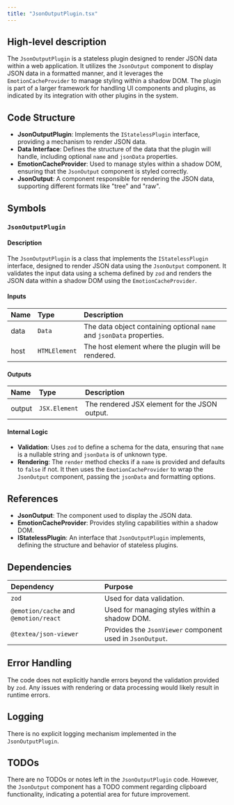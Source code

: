 ```yaml
---
title: "JsonOutputPlugin.tsx"
---
```


## High-level description

The `JsonOutputPlugin` is a stateless plugin designed to render JSON data within a web application. It utilizes the `JsonOutput` component to display JSON data in a formatted manner, and it leverages the `EmotionCacheProvider` to manage styling within a shadow DOM. The plugin is part of a larger framework for handling UI components and plugins, as indicated by its integration with other plugins in the system.

## Code Structure

- **JsonOutputPlugin**: Implements the `IStatelessPlugin` interface, providing a mechanism to render JSON data.
- **Data Interface**: Defines the structure of the data that the plugin will handle, including optional `name` and `jsonData` properties.
- **EmotionCacheProvider**: Used to manage styles within a shadow DOM, ensuring that the `JsonOutput` component is styled correctly.
- **JsonOutput**: A component responsible for rendering the JSON data, supporting different formats like "tree" and "raw".

## Symbols

### `JsonOutputPlugin`
#### Description
The `JsonOutputPlugin` is a class that implements the `IStatelessPlugin` interface, designed to render JSON data using the `JsonOutput` component. It validates the input data using a schema defined by `zod` and renders the JSON data within a shadow DOM using the `EmotionCacheProvider`.

#### Inputs
| Name | Type | Description |
|:-----|:-----|:------------|
| data | `Data` | The data object containing optional `name` and `jsonData` properties. |
| host | `HTMLElement` | The host element where the plugin will be rendered. |

#### Outputs
| Name | Type | Description |
|:-----|:-----|:------------|
| output | `JSX.Element` | The rendered JSX element for the JSON output. |

#### Internal Logic
- **Validation**: Uses `zod` to define a schema for the data, ensuring that `name` is a nullable string and `jsonData` is of unknown type.
- **Rendering**: The `render` method checks if a `name` is provided and defaults to `false` if not. It then uses the `EmotionCacheProvider` to wrap the `JsonOutput` component, passing the `jsonData` and formatting options.

## References

- **JsonOutput**: The component used to display the JSON data.
- **EmotionCacheProvider**: Provides styling capabilities within a shadow DOM.
- **IStatelessPlugin**: An interface that `JsonOutputPlugin` implements, defining the structure and behavior of stateless plugins.

## Dependencies

| Dependency | Purpose |
|:-----------|:--------|
| `zod` | Used for data validation. |
| `@emotion/cache` and `@emotion/react` | Used for managing styles within a shadow DOM. |
| `@textea/json-viewer` | Provides the `JsonViewer` component used in `JsonOutput`. |

## Error Handling

The code does not explicitly handle errors beyond the validation provided by `zod`. Any issues with rendering or data processing would likely result in runtime errors.

## Logging

There is no explicit logging mechanism implemented in the `JsonOutputPlugin`.

## TODOs

There are no TODOs or notes left in the `JsonOutputPlugin` code. However, the `JsonOutput` component has a TODO comment regarding clipboard functionality, indicating a potential area for future improvement.